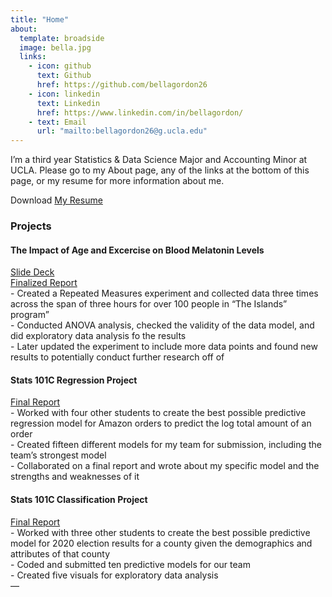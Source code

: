 ```yaml
---
title: "Home"
about:
  template: broadside
  image: bella.jpg
  links:
    - icon: github
      text: Github
      href: https://github.com/bellagordon26
    - icon: linkedin
      text: Linkedin
      href: https://www.linkedin.com/in/bellagordon/
    - text: Email
      url: "mailto:bellagordon26@g.ucla.edu"
---
```


I'm a third year Statistics & Data Science Major and Accounting Minor at UCLA. Please go to my About page, any of the links at the bottom of this page, or my resume for more information about me.

Download [My Resume](/Bella Gordon Stats 140XP Updated Resume.docx.pdf)

### Projects

#### The Impact of Age and Excercise on Blood Melatonin Levels
[Slide Deck](/Impact of Age and Exercise on Blood Melatonin Levels.pdf) <br>
[Finalized Report](/Gordon Final Project Paper.pdf) <br>
- Created a Repeated Measures experiment and collected data three times across the span of three hours for over 100 people in "The Islands" program" <br>
- Conducted ANOVA analysis, checked the validity of the data model, and did exploratory data analysis fo the results <br>
- Later updated the experiment to include more data points and found new results to potentially conduct further research off of <br>

#### Stats 101C Regression Project
[Final Report](/Regression Project.pdf) <br>
- Worked with four other students to create the best possible predictive regression model for Amazon orders to predict the log total amount of an order<br>
- Created fifteen different models for my team for submission, including the team's strongest model <br>
- Collaborated on a final report and wrote about my specific model and the strengths and weaknesses of it <br>

#### Stats 101C Classification Project
[Final Report](/Classification Project.pdf) <br>
- Worked with three other students to create the best possible predictive model for 2020 election results for a county given the demographics and attributes of that county<br>
- Coded and submitted ten predictive models for our team <br>
- Created five visuals for exploratory data analysis<br>
---
